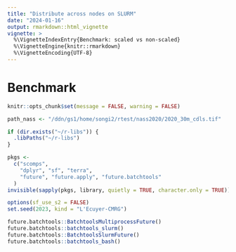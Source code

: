 ```yaml
---
title: "Distribute across nodes on SLURM"
date: "2024-01-16"
output: rmarkdown::html_vignette
vignette: >
  %\VignetteIndexEntry{Benchmark: scaled vs non-scaled}
  %\VignetteEngine{knitr::rmarkdown}
  %\VignetteEncoding{UTF-8}
---
```



# Benchmark

```r
knitr::opts_chunk$set(message = FALSE, warning = FALSE)

```

```r
path_nass <- "/ddn/gs1/home/songi2/rtest/nass2020/2020_30m_cdls.tif"
```

```r
if (dir.exists("~/r-libs")) {
  .libPaths("~/r-libs")
}

pkgs <-
  c("scomps",
    "dplyr", "sf", "terra",
    "future", "future.apply", "future.batchtools"
  )
invisible(sapply(pkgs, library, quietly = TRUE, character.only = TRUE))

options(sf_use_s2 = FALSE)
set.seed(2023, kind = "L'Ecuyer-CMRG")
```


```r
future.batchtools::BatchtoolsMultiprocessFuture()
future.batchtools::batchtools_slurm()
future.batchtools::BatchtoolsSlurmFuture()
future.batchtools::batchtools_bash()
```